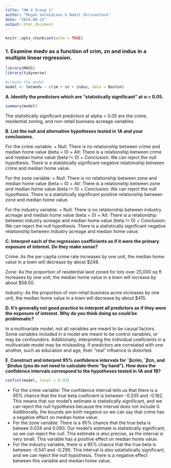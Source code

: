 ```yaml
---
title: "HW 4 Group 1"
author: "Megan Valmidiano & Namit Shrivastava"
date: "2024-09-25"
output: html_document
---
```


```r
knitr::opts_chunk$set(echo = TRUE)
```

### 1. Examine medv as a function of crim, zn and indus in a multiple linear regression.

```r
library(MASS)
library(tidyverse)
```

```r
#create the model
model <- lm(medv ~ crim + zn + indus, data = Boston)
```

**A. Identify the predictors which are “statistically significant” at α = 0.05.**

```r
summary(model)
```

The statistically significant predictors at alpha = 0.05 are the crime, residential zoning, and non-retail business acreage variables.

**B. List the null and alternative hypotheses tested in 1A and your conclusions.**

For the crime variable:
+ Null: There is no relationship between crime and median home value (beta = 0)
+ Alt: There is a relationship between crime and median home value (beta != 0)
+ Conclusion: We can reject the null hypothesis. There is a statistically significant negative relationship between crime and median home value.

For the zone variable:
+ Null: There is no relationship between zone and median home value (beta = 0)
+ Alt: There is a relationship between zone and median home value (beta != 0)
+ Conclusion: We can reject the null hypothesis. There is a statistically significant positive relationship between zone and median home value.

For the industry variable:
+ Null: There is no relationship between industry acreage and median home value (beta = 0)
+ Alt: There is a relationship between industry acreage and median home value (beta != 0)
+ Conclusion: We can reject the null hypothesis. There is a statistically significant negative relationship between industry acreage and median home value.

**C. Interpret each of the regression coefficients as if it were the primary exposure of interest. Do they make sense?**

Crime: As the per capita crime rate increases by one unit, the median home value in a town will decrease by about $248. 

Zone: As the proportion of residential land zoned for lots over 25,000 sq ft increases by one unit, the median home value in a town will increase by about $58.50.

Industry: As the proportion of non-retail business acres increases by one unit, the median home value in a town will decrease by about $415.

**D. It’s generally not good practice to interpret all predictors as if they were the exposure of interest. Why do you think doing so could be problematic?**

In a multivariate model, not all variables are meant to be causal factors. Some variables included in a model are meant to be control variables, or may be confounders. Additionally, interpreting the individual coeficients in a multivariate model may be misleading. If predictors are correlated with one another, such as education and age, their "real" influence is distorted.

**E. Construct and interpret 95% confidence intervals for ˆβcrim, ˆβzn, and ˆβindus (you do not need to calculate them “by hand”). How does the confidence intervals correspond to the hypotheses tested in 1A and 1B?**

```r
confint(model, level = 0.95)
```

+ For the crime variable: The confidence interval tells us that there is a 95% chance that the true beta coeficient is between -0.335 and -0.162. This means that our model's estimate is statistically significant, and we can reject the null hypothesis because the interval does not include 0. Additionally, the bounds are both negative so we can say that crime has a negative effect on median home value.
+ For the zone variable: There is a 95% chance that the true beta is betwee 0.024 and 0.093. Our model's estimate is statistically significant, so we can reject the null. This estimate is also precise, as the interval is very small. This variable has a positive effect on median home value.
+ For the industry variable, there is a 95% chance that the true beta is between -0.541 and -0.290. This interval is also sstatistically significant, and we can reject the null hypothesis. There is a negative effect between this variable and median home value.

